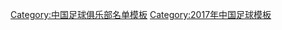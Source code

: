 {{Football squad with groups
|name=2017年中乙分类名单湖南
|bgcolor=#ff0000
|bordercolor=#ff0000
|textcolor=#F8F8F8
|title=[[湖南湘涛足球俱乐部|<span style="color:#F8F8F8">湖南湘涛华莱</span>]] — [[2017年中国足球乙级联赛|<span style="color:#F8F8F8">2017年</span>]][[中国足球乙级联赛|<span style="color:#F8F8F8">中乙联赛第 16 名、南区第 8 名</span>]]
|group1=全年参赛球员
|list1=<div>
{{Football squad2 player|no=1|name=[[邓子豪]]}}
{{Football squad2 player|no=2|name=[[钟振龙]]}}
{{Football squad2 player|no=3|name=[[周琛崴]]}}
{{Football squad2 player|no=4|name=[[王宇轩]]}}
{{Football squad2 player|no=5|name=[[姚玺龙]]}}
{{Football squad2 player|no=6|name=[[孔涛 (足球运动员)|孔涛]]}}
{{Football squad2 player|no=7|name=[[王庆 (足球运动员)|王庆]]}}
{{Football squad2 player|no=8|name=[[王君 (足球运动员)|王君]]}}
{{Football squad2 player|no=10|name=[[张浩 (足球运动员)|张浩]]}}
{{Football squad2 player|no=11|name=[[邱凌枫]]}}
{{Football squad2 player|no=13|name=[[王琛 (足球运动员)|王琛]]}}
{{Football squad2 player|no=16|name=[[吴海天]]}}
{{Football squad2 player|no=17|name=[[刘沛林]]}}
{{Football squad2 player|no=18|name={{le|汪泉 (足球运动员)|Wang Quan (footballer)|汪泉}}}}
{{Football squad2 player|no=19|name=[[董建宏]]}}
{{Football squad2 player|no=22|name=[[东航 (足球运动员)|东航]]}}
{{Football squad2 player|no=23|name=[[刘青 (足球运动员)|刘青]]}}
{{Football squad2 player|no=27|name=[[袁露]]}}
{{Football squad2 player|no=28|name=[[王昊智]]}}
{{Football squad2 player|no=29|name=[[韩毅 (足球运动员)|韩毅]]}}
{{Football squad2 player|no=31|name=[[刘帅 (1990年)|刘帅]]}}
{{Football squad2 player|no=32|name=[[于天竹]]}}
{{Football squad2 player|no=36|name=[[郝帅 (足球运动员)|郝帅]]}}
</div>
|group2=夏季转入球员
|list2=<div>
{{Football squad2 player|no=37|name=[[陈琪 (足球运动员)|陈琪]]}}
</div>
|group3=夏季转出球员
|list3=<div>
</div>
|group4=主教练
|list4=[[张旭 (足球教练)|张旭]]（至第 7 轮）；[[李洪武]]（代理，至第 10 轮）；{{flagicon|BEL}} {{link-nl|帕特里克·德维尔德|Patrick De Wilde|帕特里克}}
}}
<noinclude>
{{DEFAULTSORT:Hunan Billows F.C. Squad 2017}}
[[Category:中国足球俱乐部名单模板]]
[[Category:2017年中国足球模板]]
</noinclude>